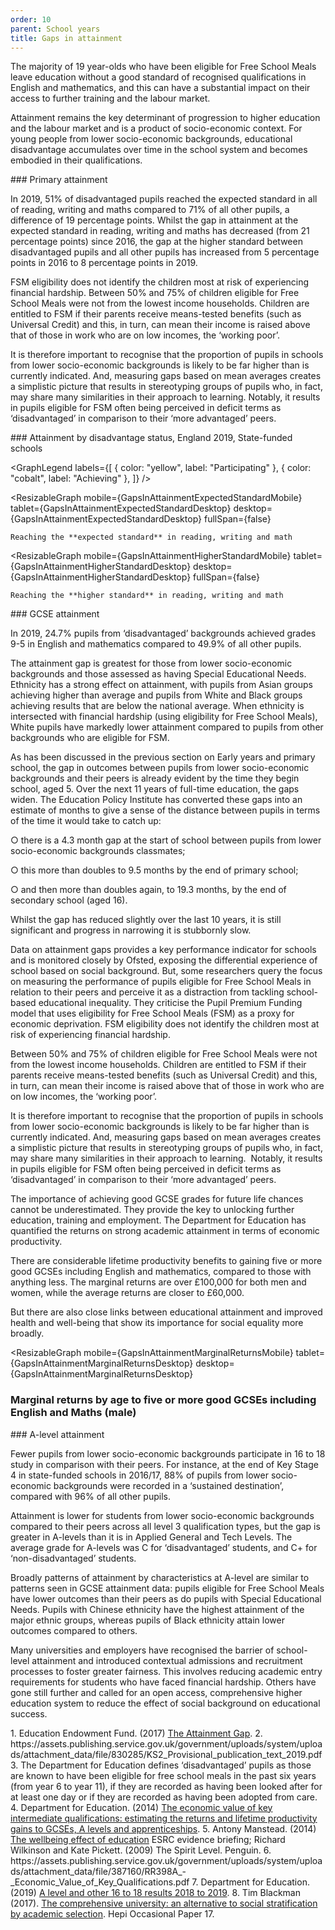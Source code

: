 ```yaml
---
order: 10
parent: School years
title: Gaps in attainment
---
```



<div>
  The majority of 19 year-olds who have been eligible for Free School Meals
  leave education without a good standard of recognised qualifications in
  English and mathematics, and this can have a substantial impact on their
  access to further training and the labour market.<FootnoteLink text="1"/>

  Attainment remains the key determinant of progression to higher education and
  the labour market and is a product of socio-economic context. For young people
  from lower socio-economic backgrounds, educational disadvantage accumulates
  over time in the school system and becomes embodied in their qualifications.

</div>

<ResearchImage imageName="gaps-in-attainment-1.jpg" />

<div>
  ### Primary attainment

  In 2019, 51% of disadvantaged pupils reached the expected standard in all of
  reading, writing and maths compared to 71% of all other pupils, a difference
  of 19 percentage points. Whilst the gap in attainment at the expected standard
  in reading, writing and maths has decreased (from 21 percentage points) since
  2016, the gap at the higher standard between disadvantaged pupils and all
  other pupils has increased from 5 percentage points in 2016 to 8 percentage
  points in 2019.
</div>

<div>
  FSM eligibility does not identify the children most at risk of experiencing
  financial hardship. Between 50% and 75% of children eligible for Free School
  Meals were not from the lowest income households. Children are entitled to FSM
  if their parents receive means-tested benefits (such as Universal Credit) and
  this, in turn, can mean their income is raised above that of those in work who
  are on low incomes, the ‘working poor’.

  It is therefore important to recognise that the proportion of pupils in
  schools from lower socio-economic backgrounds is likely to be far higher than
  is currently indicated. And, measuring gaps based on mean averages creates a
  simplistic picture that results in stereotyping groups of pupils who, in fact,
  may share many similarities in their approach to learning. Notably, it
  results in pupils eligible for FSM often being perceived in deficit terms as
  ‘disadvantaged’ in comparison to their ‘more advantaged’ peers.

</div>

<div className="full-span common-legend">
  ### Attainment by disadvantage status, England 2019, State-funded schools<FootnoteLink text="2"/> 

  <GraphLegend
    labels={[
      { color: "yellow", label: "Participating" },
      { color: "cobalt", label: "Achieving" },
    ]}
  />
</div>

<ResizableGraph
  mobile={GapsInAttainmentExpectedStandardMobile}
  tablet={GapsInAttainmentExpectedStandardDesktop}
  desktop={GapsInAttainmentExpectedStandardDesktop}
  fullSpan={false}
>
    Reaching the **expected standard** in reading, writing and math
    
</ResizableGraph>

<ResizableGraph
  mobile={GapsInAttainmentHigherStandardMobile}
  tablet={GapsInAttainmentHigherStandardDesktop}
  desktop={GapsInAttainmentHigherStandardDesktop}
  fullSpan={false}
>
    Reaching the **higher standard** in reading, writing and math
</ResizableGraph>

<div>
  ### GCSE attainment

  In 2019, 24.7% pupils from ‘disadvantaged’ backgrounds achieved grades 9-5 in
  English and mathematics compared to 49.9% of all other pupils.<FootnoteLink
  text="3"/>

  The attainment gap is greatest for those from lower socio-economic backgrounds
  and those assessed as having Special Educational Needs. Ethnicity has a strong
  effect on attainment, with pupils from Asian groups achieving higher than
  average and pupils from White and Black groups achieving results that are
  below the national average. When ethnicity is intersected with financial
  hardship (using eligibility for Free School Meals), White pupils have markedly
  lower attainment compared to pupils from other backgrounds who are eligible
  for FSM.
</div>

<div>
  As has been discussed in the previous section on Early years and primary
  school, the gap in outcomes between pupils from lower socio-economic
  backgrounds and their peers is already evident by the time they begin school,
  aged 5. Over the next 11 years of full-time education, the gaps widen. The
  Education Policy Institute has converted these gaps into an estimate of months
  to give a sense of the distance between pupils in terms of the time it would
  take to catch up: 

  ○	there is a 4.3 month gap at the start of school between pupils from lower
  socio-economic backgrounds classmates;

  ○	this more than doubles to 9.5 months by the end of primary school;

  ○	and then more than doubles again, to 19.3 months, by the end of secondary
  school (aged 16). 
</div>

<ResearchImage imageName="gaps-in-attainment-2.jpg" />

<div>
  Whilst the gap has reduced slightly over the last 10 years, it is still
  significant and progress in narrowing it is stubbornly slow.

  Data on attainment gaps provides a key performance indicator for schools and
  is monitored closely by Ofsted, exposing the differential experience of school
  based on social background. But, some researchers query the focus on measuring
  the performance of pupils eligible for Free School Meals in relation to their
  peers and perceive it as a distraction from tackling school-based educational
  inequality. They criticise the Pupil Premium Funding model that uses
  eligibility for Free School Meals (FSM) as a proxy for economic deprivation.
  FSM eligibility does not identify the children most at risk of experiencing
  financial hardship.
</div>

<div>
  Between 50% and 75% of children eligible for Free School Meals were not from
  the lowest income households. Children are entitled to FSM if their parents
  receive means-tested benefits (such as Universal Credit) and this, in turn,
  can mean their income is raised above that of those in work who are on low
  incomes, the ‘working poor’.

  It is therefore important to recognise that the proportion of pupils in
  schools from lower socio-economic backgrounds is likely to be far higher than
  is currently indicated. And, measuring gaps based on mean averages creates a
  simplistic picture that results in stereotyping groups of pupils who, in fact,
  may share many similarities in their approach to learning.  Notably, it
  results in pupils eligible for FSM often being perceived in deficit terms as
  ‘disadvantaged’ in comparison to their ‘more advantaged’ peers.
</div>

<div>
  The importance of achieving good GCSE grades for future life chances cannot be
  underestimated. They provide the key to unlocking further education, training
  and employment. The Department for Education has quantified the returns on
  strong academic attainment in terms of economic productivity.
  
  There are considerable lifetime productivity benefits to gaining five or more
  good GCSEs including English and mathematics, compared to those with anything
  less. The marginal returns are over £100,000 for both men and women, while
  the average returns are closer to £60,000.<FootnoteLink text="4"/>

  But there are also close links between educational attainment and improved
  health and well-being that show its importance for social equality more
  broadly.<FootnoteLink text="5"/>
</div>

<ResizableGraph
  mobile={GapsInAttainmentMarginalReturnsMobile}
  tablet={GapsInAttainmentMarginalReturnsDesktop}
  desktop={GapsInAttainmentMarginalReturnsDesktop}
>
  ### Marginal returns by age to five or more good GCSEs including English and Maths (male) <FootnoteLink text="6"/> 
</ResizableGraph>

<div>
  ### A-level attainment

  Fewer pupils from lower socio-economic backgrounds participate in 16 to 18
  study in comparison with their peers. For instance, at the end of Key Stage 4
  in state-funded schools in 2016/17, 88% of pupils from lower socio-economic
  backgrounds were recorded in a ‘sustained destination’, compared with 96% of
  all other pupils.<FootnoteLink text="7"/>

  Attainment is lower for students from lower socio-economic backgrounds
  compared to their peers across all level 3 qualification types, but the gap is
  greater in A-levels than it is in Applied General and Tech Levels. The average
  grade for A-levels was C for ‘disadvantaged’ students, and C+ for
  ‘non-disadvantaged’ students.
</div>

<div>
  Broadly patterns of attainment by characteristics at A-level are similar to
  patterns seen in GCSE attainment data: pupils eligible for Free School Meals
  have lower outcomes than their peers as do pupils with Special Educational
  Needs. Pupils with Chinese ethnicity have the highest attainment of the major
  ethnic groups, whereas pupils of Black ethnicity attain lower outcomes compared
  to others.

  Many universities and employers have recognised the barrier of school-level
  attainment and introduced contextual admissions and recruitment processes to
  foster greater fairness. This involves reducing academic entry requirements for
  students who have faced financial hardship. Others have gone still further and
  called for an open access, comprehensive higher education system to reduce the
  effect of social background on educational success.<FootnoteLink text="8"/> 
</div>

<Footnotes>
  1. Education Endowment Fund. (2017) <a
  href="https://educationendowmentfoundation.org.uk/public/files/Annual_Reports/EEF_Attainment_Gap_Report_2018.pdf">The
  Attainment Gap</a>.
  2. https://assets.publishing.service.gov.uk/government/uploads/system/uploads/attachment_data/file/830285/KS2_Provisional_publication_text_2019.pdf
  3. The Department for Education defines ‘disadvantaged’ pupils as those are
  known to have been eligible for free school meals in the past six years (from
  year 6 to year 11), if they are recorded as having been looked after for at
  least one day or if they are recorded as having been adopted from care.
  4. Department for Education. (2014) <a
  href="https://assets.publishing.service.gov.uk/government/uploads/system/uploads/attachment_data/file/387160/RR398A_-_Economic_Value_of_Key_Qualifications.pdf">
  The economic value of key intermediate qualifications: estimating the returns and
  lifetime productivity gains to GCSEs, A levels and apprenticeships</a>.
  5. Antony Manstead. (2014) <a
  href="https://esrc.ukri.org/files/news-events-and-publications/evidence-briefings/the-wellbeing-effect-of-education/">The
  wellbeing effect of education</a> ESRC evidence briefing; Richard Wilkinson
  and Kate Pickett. (2009) The Spirit Level. Penguin.
  6. https://assets.publishing.service.gov.uk/government/uploads/system/uploads/attachment_data/file/387160/RR398A_-_Economic_Value_of_Key_Qualifications.pdf
  7. Department for Education. (2019) <a
  href="https://www.gov.uk/government/statistics/a-level-and-other-16-to-18-results-2018-to-2019-revised">A
  level and other 16 to 18 results 2018 to 2019</a>.
  8. Tim Blackman (2017). <a
  href="https://www.hepi.ac.uk/wp-content/uploads/2017/07/Hepi-The-Comprehensive-University_Occasional-Paper-17-11_07_17.pdf">The
  comprehensive university: an alternative to social stratification by academic
  selection</a>. Hepi Occasional Paper 17.
</Footnotes>
